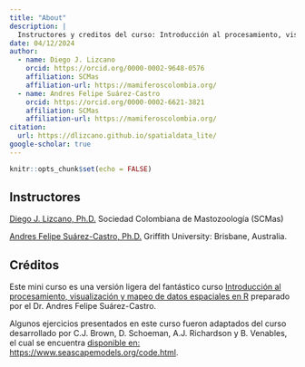 ```yaml
---
title: "About"
description: |
  Instructores y creditos del curso: Introducción al procesamiento, visualización y análisis de datos espaciales en R.
date: 04/12/2024
author: 
  - name: Diego J. Lizcano
    orcid: https://orcid.org/0000-0002-9648-0576
    affiliation: SCMas
    affiliation-url: https://mamiferoscolombia.org/
  - name: Andres Felipe Suárez-Castro
    orcid: https://orcid.org/0000-0002-6621-3821
    affiliation: SCMas
    affiliation-url: https://mamiferoscolombia.org/
citation: 
  url: https://dlizcano.github.io/spatialdata_lite/
google-scholar: true
---
```


```r
knitr::opts_chunk$set(echo = FALSE)
```

## Instructores

[Diego J. Lizcano, Ph.D.](http://dlizcano.github.io/) Sociedad Colombiana de Mastozoología (SCMas)

[Andres Felipe Suárez-Castro, Ph.D.](https://experts.griffith.edu.au/32770-andres-felipe-suarez-castro) Griffith University: Brisbane, Australia.

## Créditos

Este mini curso es una versión ligera del fantástico curso [Introducción al procesamiento, visualización y mapeo de datos espaciales en R](https://afsuarezca.github.io/Intro_R_espacial/index.html) preparado por el Dr. Andres Felipe Suárez-Castro.

Algunos ejercicios presentados en este curso fueron adaptados del curso desarrollado por C.J. Brown, D. Schoeman, A.J. Richardson y B. Venables, el cual se encuentra [disponible en: https://www.seascapemodels.org/code.html](https://www.seascapemodels.org/code.html). 




